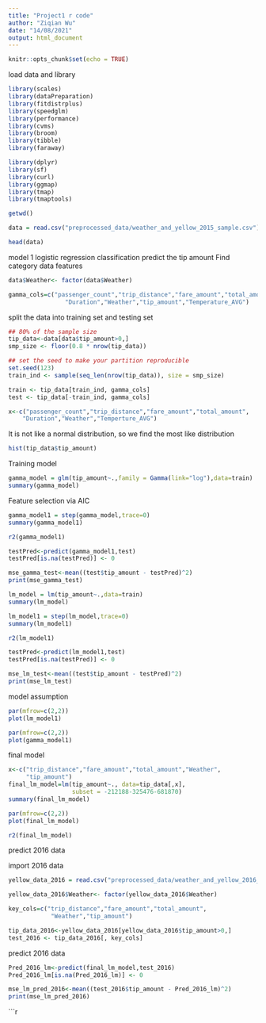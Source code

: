 ```yaml
---
title: "Project1 r code"
author: "Ziqian Wu"
date: "14/08/2021"
output: html_document
---
```


```r
knitr::opts_chunk$set(echo = TRUE)
```

load data and library
```r
library(scales)
library(dataPreparation)
library(fitdistrplus)
library(speedglm)
library(performance)
library(cvms)
library(broom)
library(tibble)
library(faraway)

library(dplyr)
library(sf)
library(curl)
library(ggmap)
library(tmap)
library(tmaptools)
```

```r
getwd()
```


```r
data = read.csv("preprocessed_data/weather_and_yellow_2015_sample.csv")
```

```r
head(data)
```

model 1 logistic regression classification
predict the tip amount
Find category data features

```r

data$Weather<- factor(data$Weather)

gamma_cols=c("passenger_count","trip_distance","fare_amount","total_amount",
                "Duration","Weather","tip_amount","Temperature_AVG")
```


split the data into training set and testing set

```r
## 80% of the sample size
tip_data<-data[data$tip_amount>0,]
smp_size <- floor(0.8 * nrow(tip_data))

## set the seed to make your partition reproducible
set.seed(123)
train_ind <- sample(seq_len(nrow(tip_data)), size = smp_size)

train <- tip_data[train_ind, gamma_cols]
test <- tip_data[-train_ind, gamma_cols]

x<-c("passenger_count","trip_distance","fare_amount","total_amount",
    "Duration","Weather","Temperture_AVG")
```

It is not like a normal distribution, so we find the most like distribution
```r
hist(tip_data$tip_amount)
```




Training model 
```r
gamma_model = glm(tip_amount~.,family = Gamma(link="log"),data=train)
summary(gamma_model)
```


Feature selection via AIC
```r
gamma_model1 = step(gamma_model,trace=0)
summary(gamma_model1)
```

```r
r2(gamma_model1)
```


```r
testPred<-predict(gamma_model1,test)
testPred[is.na(testPred)] <- 0

mse_gamma_test<-mean((test$tip_amount - testPred)^2)  
print(mse_gamma_test)

```


```r
lm_model = lm(tip_amount~.,data=train)
summary(lm_model)
```

```r
lm_model1 = step(lm_model,trace=0)
summary(lm_model1)
```

```r
r2(lm_model1)
```



```r
testPred<-predict(lm_model1,test)
testPred[is.na(testPred)] <- 0

mse_lm_test<-mean((test$tip_amount - testPred)^2) 
print(mse_lm_test)

```



model assumption
```r
par(mfrow=c(2,2))
plot(lm_model1)
```


```r
par(mfrow=c(2,2))
plot(gamma_model1)
```

final model
```r
x<-c("trip_distance","fare_amount","total_amount","Weather",
     "tip_amount")
final_lm_model=lm(tip_amount~., data=tip_data[,x],
                  subset = -212188-325476-681870)
summary(final_lm_model)
```

```r
par(mfrow=c(2,2))
plot(final_lm_model)
```


```r
r2(final_lm_model)
```

predict 2016 data

import 2016 data
```r
yellow_data_2016 = read.csv("preprocessed_data/weather_and_yellow_2016_sample.csv")
```


```r
yellow_data_2016$Weather<- factor(yellow_data_2016$Weather)

key_cols=c("trip_distance","fare_amount","total_amount",
            "Weather","tip_amount")
```


```r
tip_data_2016<-yellow_data_2016[yellow_data_2016$tip_amount>0,]
test_2016 <- tip_data_2016[, key_cols]
```

predict 2016 data

```r
Pred_2016_lm<-predict(final_lm_model,test_2016)
Pred_2016_lm[is.na(Pred_2016_lm)] <- 0

mse_lm_pred_2016<-mean((test_2016$tip_amount - Pred_2016_lm)^2)  
print(mse_lm_pred_2016)
```




```r



